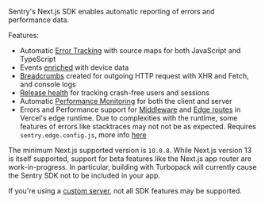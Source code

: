 Sentry's Next.js SDK enables automatic reporting of errors and performance data.

Features:

- Automatic [Error Tracking](/product/issues/) with source maps for both JavaScript and TypeScript
- Events [enriched](/platforms/javascript/enriching-events/context/) with device data
- [Breadcrumbs](/platforms/javascript/enriching-events/breadcrumbs/) created for outgoing HTTP request with XHR and Fetch, and console logs
- [Release health](/product/releases/health/) for tracking crash-free users and sessions
- Automatic [Performance Monitoring](/product/performance/) for both the client and server
- Errors and Performance support for [Middleware](https://vercel.com/docs/concepts/functions/edge-middleware) and [Edge routes](https://vercel.com/docs/concepts/functions/edge-functions) in Vercel's edge runtime. Due to complexities with the runtime, some features of errors like stacktraces may not not be as expected. Requires <code>sentry.edge.config.js</code>, more info [here](/platforms/javascript/guides/nextjs/manual-setup/#create-initialization-config-files)

<Note>

The minimum Next.js supported version is `10.0.8`. While Next.js version 13 is itself supported, support for beta features like the Next.js app router are work-in-progress. In particular, building with Turbopack will currently cause the Sentry SDK not to be included in your app.

</Note>

<Note>

If you're using a [custom server](https://nextjs.org/docs/advanced-features/custom-server), not all SDK features may be supported.

</Note>
